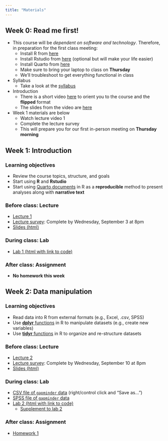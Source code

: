 ```yaml
---
title: "Materials"
---
```


::: {.callout-tip title="Week 0" collapse=true}

## Week 0: Read me first!

* This course will be *dependent on software and technology*. Therefore, in preparation for the first class meeting:
    * Install R from [here](https://cran.r-project.org/)
    * Install Rstudio from [here](https://posit.co/download/rstudio-desktop/) (optional but will make your life easier)
    * Install Quarto from [here](https://quarto.org/docs/get-started/)
    * Make sure to bring your laptop to class on **Thursday**
    * We'll troubleshoot to get everything functional in class

* Syllabus  
    * Take a look at the [syllabus](syllabus.qmd)
    
* Introduction
    * There is a short video [here](https://youtu.be/oUm5mnCuhkY){target="_blank"} to orient you to the course and the **flipped** format
    * The slides from the video are [here](slides/BTS510-25-0.qmd){target="_blank"}

* Week 1 materials are below
    * Watch lecture video 1
    * Complete the lecture survey
    * This will prepare you for our first in-person meeting on **Thursday morning**

:::

::: {.callout-tip title="Week 1" collapse=true}

## Week 1: Introduction

### Learning objectives

* Review the course topics, structure, and goals
* Start using **R** and **Rstudio**
* Start using [Quarto documents](https://quarto.org/) in R as a **reproducible** method to present analyses along with **narrative text**

### Before class: Lecture 

* [Lecture 1](https://youtu.be/M7bNtrjm4XI){target="_blank"} 
* [Lecture survey](https://forms.gle/iQ6SwSbBVg8pTuNt8){target="_blank"}: Complete by Wednesday, September 3 at 8pm
* [Slides (html)](slides/BTS510-25-1.qmd){target="_blank"}
    
### During class: Lab

* [Lab 1 (html with link to code)](lab/BTS510-25-lab1.qmd){target="_blank"}

### After class: Assignment 

* **No homework this week**
    
:::   


::: {.callout-tip title="Week 2" collapse=false}

## Week 2: Data manipulation

### Learning objectives

* Read data into R from external formats (e.g., Excel, .csv, SPSS)
* Use [**dplyr** functions](https://dplyr.tidyverse.org/) in R to manipulate datasets (e.g., create new variables)
* Use [**tidyr** functions](https://tidyr.tidyverse.org/) in R to organize and re-structure datasets

### Before class: Lecture 

* [Lecture 2](https://youtu.be/3oeb6sRvb6E){target="_blank"} 
* [Lecture survey](https://forms.gle/RKGha2a6iH3ZHGYf6){target="_blank"}: Complete by Wednesday, September 10 at 8pm
* [Slides (html)](slides/BTS510-25-2.qmd){target="_blank"}
    
### During class: Lab

* [CSV file of `gapminder` data](lab/gapminder.csv){target="_blank"} (right/control click and "Save as...")
* [SPSS file of `gapminder` data](lab/gapminder.sav){target="_blank"}
* [Lab 2 (html with link to code)](lab/BTS510-25-lab2.qmd){target="_blank"}
  * [Supplement to lab 2](lab/BTS510-25-lab2supp.qmd){target="_blank"}

### After class: Assignment

* [Homework 1](assignments/hw1.qmd){target="_blank"}

:::


